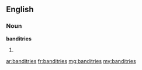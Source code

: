 ==English==

===Noun===
'''banditries'''

# {{plural of|banditry}}

[[ar:banditries]]
[[fr:banditries]]
[[mg:banditries]]
[[my:banditries]]